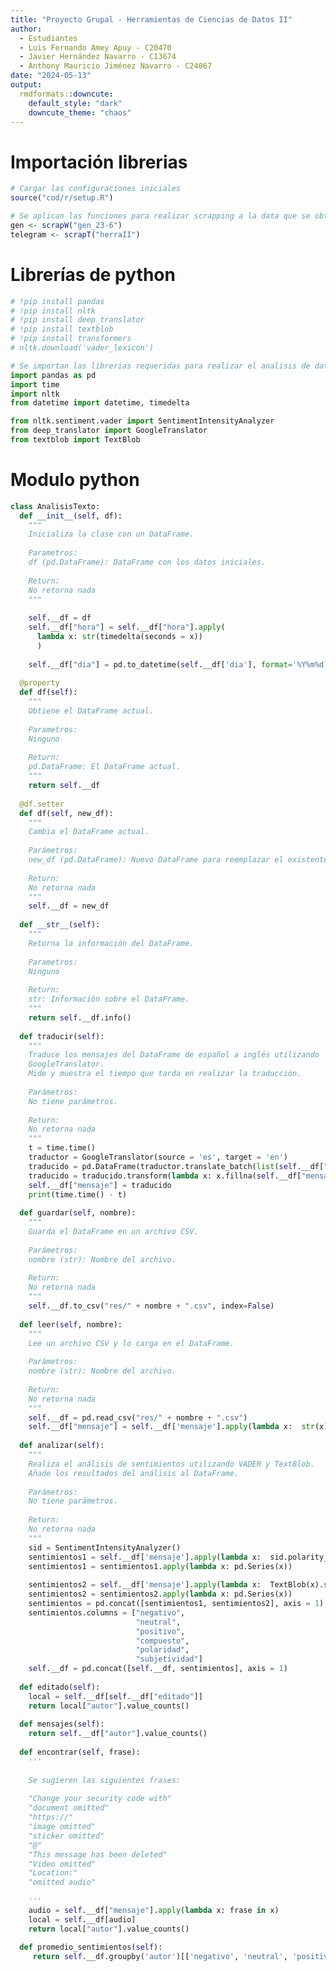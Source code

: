 ```yaml
---
title: "Proyecto Grupal - Herramientas de Ciencias de Datos II"
author: 
  - Estudiantes
  - Luis Fernando Amey Apuy - C20470
  - Javier Hernández Navarro - C13674
  - Anthony Mauricio Jiménez Navarro - C24067
date: "2024-05-13"
output: 
  rmdformats::downcute:
    default_style: "dark"
    downcute_theme: "chaos"
---
```

# Importación librerias
```r
# Cargar las configuraciones iniciales
source("cod/r/setup.R")
```

```r
# Se aplican las funciones para realizar scrapping a la data que se obtuvo de WhatsApp y Telegram, los datos una vez tratados se asignan a las variables gen (chat de generación) y telegram (chat del curso de Herramientas para el analisis de datos II)
gen <- scrapW("gen_23-6")
telegram <- scrapT("herraII")
```

# Librerías de python
```python
# !pip install pandas
# !pip install nltk
# !pip install deep_translator
# !pip install textblob
# !pip install transformers
# nltk.download('vader_lexicon')

# Se importan las librerias requeridas para realizar el analisis de datos en python
import pandas as pd
import time
import nltk
from datetime import datetime, timedelta

from nltk.sentiment.vader import SentimentIntensityAnalyzer
from deep_translator import GoogleTranslator
from textblob import TextBlob

```

# Modulo python
```python
class AnalisisTexto:
  def __init__(self, df):
    """
    Inicializa la clase con un DataFrame.
    
    Parametros:
    df (pd.DataFrame): DataFrame con los datos iniciales.
    
    Return:
    No retorna nada
    """
    
    self.__df = df
    self.__df["hora"] = self.__df["hora"].apply(
      lambda x: str(timedelta(seconds = x))
      )
    
    self.__df["dia"] = pd.to_datetime(self.__df['dia'], format='%Y%m%d').dt.date
    
  @property
  def df(self):
    """
    Obtiene el DataFrame actual.
    
    Parametros:
    Ninguno
    
    Return:
    pd.DataFrame: El DataFrame actual.
    """
    return self.__df
  
  @df.setter
  def df(self, new_df):
    """
    Cambia el DataFrame actual.
    
    Parámetros:
    new_df (pd.DataFrame): Nuevo DataFrame para reemplazar el existente.
    
    Return:
    No retorna nada
    """
    self.__df = new_df
  
  def __str__(self):
    """
    Retorna la información del DataFrame.
    
    Parametros:
    Ninguno
    
    Return:
    str: Información sobre el DataFrame.
    """
    return self.__df.info()
  
  def traducir(self):
    """
    Traduce los mensajes del DataFrame de español a inglés utilizando
    GoogleTranslator.
    Mide y muestra el tiempo que tarda en realizar la traducción.
    
    Parámetros:
    No tiene parámetros.
    
    Return:
    No retorna nada
    """
    t = time.time()
    traductor = GoogleTranslator(source = 'es', target = 'en')
    traducido = pd.DataFrame(traductor.translate_batch(list(self.__df["mensaje"])))
    traducido = traducido.transform(lambda x: x.fillna(self.__df["mensaje"]))
    self.__df["mensaje"] = traducido
    print(time.time() - t)
    
  def guardar(self, nombre):
    """
    Guarda el DataFrame en un archivo CSV.
    
    Parámetros:
    nombre (str): Nombre del archivo.
    
    Return:
    No retorna nada
    """
    self.__df.to_csv("res/" + nombre + ".csv", index=False)
    
  def leer(self, nombre):
    """
    Lee un archivo CSV y lo carga en el DataFrame.
    
    Parámetros:
    nombre (str): Nombre del archivo.
    
    Return:
    No retorna nada
    """
    self.__df = pd.read_csv("res/" + nombre + ".csv")
    self.__df["mensaje"] = self.__df['mensaje'].apply(lambda x:  str(x))
    
  def analizar(self):
    """
    Realiza el análisis de sentimientos utilizando VADER y TextBlob.
    Añade los resultados del análisis al DataFrame.
    
    Parámetros:
    No tiene parámetros.
    
    Return:
    No retorna nada
    """
    sid = SentimentIntensityAnalyzer()
    sentimientos1 = self.__df['mensaje'].apply(lambda x:  sid.polarity_scores(x))
    sentimientos1 = sentimientos1.apply(lambda x: pd.Series(x))
    
    sentimientos2 = self.__df['mensaje'].apply(lambda x:  TextBlob(x).sentiment)
    sentimientos2 = sentimientos2.apply(lambda x: pd.Series(x))
    sentimientos = pd.concat([sentimientos1, sentimientos2], axis = 1)
    sentimientos.columns = ["negativo",
                            "neutral",
                            "positivo",
                            "compuesto",
                            "polaridad",
                            "subjetividad"]
    self.__df = pd.concat([self.__df, sentimientos], axis = 1)
    
  def editado(self):
    local = self.__df[self.__df["editado"]]
    return local["autor"].value_counts()
  
  def mensajes(self):
    return self.__df["autor"].value_counts()
  
  def encontrar(self, frase):
    '''
    
    Se sugieren las siguientes frases:
    
    "Change your security code with"
    "document omitted"
    "https://"
    "image omitted"
    "sticker omitted"
    "@"
    "This message has been deleted"
    "Video omitted"
    "Location:"
    "omitted audio"
    
    '''
    audio = self.__df["mensaje"].apply(lambda x: frase in x)
    local = self.__df[audio]
    return local["autor"].value_counts()
  
  def promedio_sentimientos(self):
     return self.__df.groupby('autor')[['negativo', 'neutral', 'positivo', 'compuesto', 'polaridad', 'subjetividad']].mean()
    
```











































